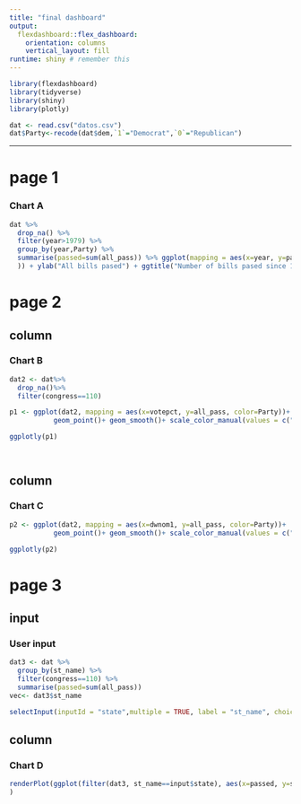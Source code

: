 ```yaml
---
title: "final dashboard"
output: 
  flexdashboard::flex_dashboard:
    orientation: columns
    vertical_layout: fill
runtime: shiny # remember this
---
```


```r
library(flexdashboard)
library(tidyverse)
library(shiny)
library(plotly)

dat <- read.csv("datos.csv")
dat$Party<-recode(dat$dem,`1`="Democrat",`0`="Republican")
```

---

page 1
======
### Chart A


```r
dat %>% 
  drop_na() %>% 
  filter(year>1979) %>% 
  group_by(year,Party) %>% 
  summarise(passed=sum(all_pass)) %>% ggplot(mapping = aes(x=year, y=passed)) + geom_area(aes(fill=Party)) + scale_fill_manual(values = c("red", "blue"
  )) + ylab("All bills pased") + ggtitle("Number of bills pased since 1990")
```



page 2
======
column
----------------------------------------------------------------------------

### Chart B

```r
dat2 <- dat%>%
  drop_na()%>%
  filter(congress==110)

p1 <- ggplot(dat2, mapping = aes(x=votepct, y=all_pass, color=Party))+
           geom_point()+ geom_smooth()+ scale_color_manual(values = c("blue", "red")) + xlab("Vote pct")+ ylab("All Pass") + ggtitle("Passage and Vote pct., 110 Congress")

ggplotly(p1)




```

column
----------------------------------------------------------------------------
### Chart C
```r
p2 <- ggplot(dat2, mapping = aes(x=dwnom1, y=all_pass, color=Party))+
           geom_point()+ geom_smooth()+ scale_color_manual(values = c("blue", "red")) + xlab("Dw Nominate")+ ylab("All Pass") + ggtitle("Passage and Ideology 110th Congress")

ggplotly(p2)

```

page 3
======

input{.sidebar}
----------------------------------------------------------------------------

### User input 

```r
dat3 <- dat %>% 
  group_by(st_name) %>% 
  filter(congress==110) %>%
  summarise(passed=sum(all_pass))
vec<- dat3$st_name

selectInput(inputId = "state",multiple = TRUE, label = "st_name", choices = vec, selected=vec)

```

column
---------------------------------------------------------------------------
### Chart D
```r

renderPlot(ggplot(filter(dat3, st_name==input$state), aes(x=passed, y=st_name))+ geom_bar(stat = "identity")
)


```


